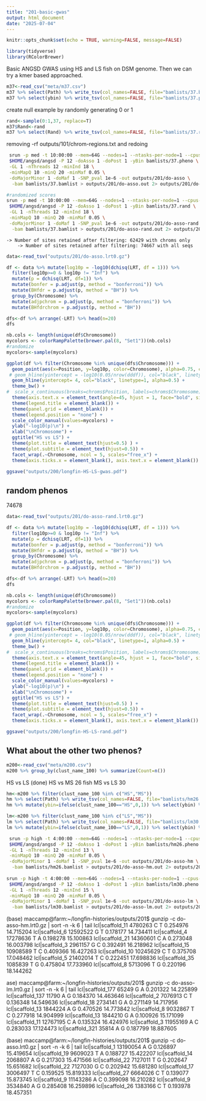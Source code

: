 ```yaml
---
title: "201-basic-gwas"
output: html_document
date: "2025-07-04"
---
```


```r
knitr::opts_chunk$set(echo = TRUE, warning=FALSE, message=FALSE)
```



```r
library(tidyverse)
library(RColorBrewer)
```

Basic ANGSD GWAS using HS and LS fish on DSM genome. Then we can try a kmer based approached. 

```r
m37<-read_csv("meta/m37.csv")
m37 %>% select(Path) %>% write_tsv(col_names=FALSE, file="bamlists/37.bamlist")
m37 %>% select(ybin) %>% write_tsv(col_names=FALSE, file="bamlists/37.pheno")
```

create null example by randomly generating 0 or 1
```r
rand<-sample(0:1,37, replace=T) 
m37$Rand<-rand 
m37 %>% select(Rand) %>% write_tsv(col_names=FALSE, file="bamlists/37.rand")
```

removing -rf outputs/101/chrom-regions.txt and redoing 
```sh
 srun -p med -t 10:00:00 --mem=64G --nodes=1 --ntasks-per-node=1 --cpus-per-task=12 \
 $HOME/angsd/angsd -P 12 -doAsso 1 -doPost 1 -yBin bamlists/37.pheno \
 -GL 1 -nThreads 12 -minInd 18 \
 -minMapQ 10 -minQ 20 -minMaf 0.05 \
 -doMajorMinor 1 -doMaf 1 -SNP_pval 1e-6 -out outputs/201/do-asso \
  -bam bamlists/37.bamlist > outputs/201/do-asso.out 2> outputs/201/do-asso.err &

#randomized scores  
srun -p med -t 10:00:00 --mem=64G --nodes=1 --ntasks-per-node=1 --cpus-per-task=12 \
 $HOME/angsd/angsd -P 12 -doAsso 1 -doPost 1 -yBin bamlists/37.rand \
 -GL 1 -nThreads 12 -minInd 18 \
 -minMapQ 10 -minQ 20 -minMaf 0.05 \
 -doMajorMinor 1 -doMaf 1 -SNP_pval 1e-6 -out outputs/201/do-asso-rand \
  -bam bamlists/37.bamlist > outputs/201/do-asso-rand.out 2> outputs/201/do-asso-rand.err &
```

	-> Number of sites retained after filtering: 62429 with chroms only
		-> Number of sites retained after filtering: 74667 with all seqs


```r
data<-read_tsv("outputs/201/do-asso.lrt0.gz")
```

```r
df <- data %>% mutate(log10p = -log10(dchisq(LRT, df = 1))) %>%
  filter(log10p>=0 & log10p != "Inf") %>%
  mutate(p = dchisq(LRT, df=1)) %>%
  mutate(bonfer = p.adjust(p, method = "bonferroni")) %>% 
  mutate(BHfdr = p.adjust(p, method = "BH")) %>%
  group_by(Chromosome) %>%
  mutate(adjpchrom = p.adjust(p, method = "bonferroni")) %>%
  mutate(BHfdrchrom = p.adjust(p, method = "BH"))

dfs<-df %>% arrange(-LRT) %>% head(n=20)
dfs
```

```r
nb.cols <- length(unique(df$Chromosome))
mycolors <- colorRampPalette(brewer.pal(8, "Set1"))(nb.cols)
#randomize
mycolors<-sample(mycolors)
```

```r
ggplot(df %>% filter(Chromosome %in% unique(dfs$Chromosome))) +
  geom_point(aes(x=Position, y=log10p, color=Chromosome), alpha=0.75, cex=0.5) +
 # geom_hline(yintercept = -log10(0.05/nrow(dddf)), col="black", linetype=2, alpha=0.5) +
  geom_hline(yintercept= 4, col="black", linetype=1, alpha=0.5) +
  theme_bw() +
#  scale_x_continuous(breaks=chroms$Position, labels=chroms$Chromosome) +
  theme(axis.text.x = element_text(angle=45, hjust = 1, face="bold", size=8)) +
  theme(legend.title = element_blank()) +
  theme(panel.grid = element_blank()) +
  theme(legend.position = "none") +
  scale_color_manual(values=mycolors) +
  ylab("-log10(p)\n") +
  xlab("\nChromosome") +
  ggtitle("HS vs LS") +
  theme(plot.title = element_text(hjust=0.5) ) +
  theme(plot.subtitle = element_text(hjust=0.5)) +
  facet_wrap(.~Chromosome, ncol = 5, scales="free_x") +
  theme(axis.ticks.x = element_blank(), axis.text.x = element_blank())

ggsave("outputs/200/longfin-HS-LS-gwas.pdf")
```

## random phenos

74678 
```r
data<-read_tsv("outputs/201/do-asso-rand.lrt0.gz")
```

```r
df <- data %>% mutate(log10p = -log10(dchisq(LRT, df = 1))) %>%
  filter(log10p>=0 & log10p != "Inf") %>%
  mutate(p = dchisq(LRT, df=1)) %>%
  mutate(bonfer = p.adjust(p, method = "bonferroni")) %>% 
  mutate(BHfdr = p.adjust(p, method = "BH")) %>%
  group_by(Chromosome) %>%
  mutate(adjpchrom = p.adjust(p, method = "bonferroni")) %>%
  mutate(BHfdrchrom = p.adjust(p, method = "BH"))

dfs<-df %>% arrange(-LRT) %>% head(n=20)
dfs
```

```r
nb.cols <- length(unique(df$Chromosome))
mycolors <- colorRampPalette(brewer.pal(8, "Set1"))(nb.cols)
#randomize
mycolors<-sample(mycolors)
```

```r
ggplot(df %>% filter(Chromosome %in% unique(dfs$Chromosome))) +
  geom_point(aes(x=Position, y=log10p, color=Chromosome), alpha=0.75, cex=0.5) +
 # geom_hline(yintercept = -log10(0.05/nrow(dddf)), col="black", linetype=2, alpha=0.5) +
  geom_hline(yintercept= 4, col="black", linetype=1, alpha=0.5) +
  theme_bw() +
#  scale_x_continuous(breaks=chroms$Position, labels=chroms$Chromosome) +
  theme(axis.text.x = element_text(angle=45, hjust = 1, face="bold", size=8)) +
  theme(legend.title = element_blank()) +
  theme(panel.grid = element_blank()) +
  theme(legend.position = "none") +
  scale_color_manual(values=mycolors) +
  ylab("-log10(p)\n") +
  xlab("\nChromosome") +
  ggtitle("HS vs LS") +
  theme(plot.title = element_text(hjust=0.5) ) +
  theme(plot.subtitle = element_text(hjust=0.5)) +
  facet_wrap(.~Chromosome, ncol = 5, scales="free_x") +
  theme(axis.ticks.x = element_blank(), axis.text.x = element_blank())

ggsave("outputs/200/longfin-HS-LS-rand.pdf")
```



## What about the other two phenos?

```r
m200<-read_csv("meta/m200.csv")
m200 %>% group_by(clust_name_100) %>% summarize(Count=n())
```

HS vs LS (done)
HS vs MS 26 fish
MS vs LS 30

```r
hm<-m200 %>% filter(clust_name_100 %in% c("HS","MS")) 
hm %>% select(Path) %>% write_tsv(col_names=FALSE, file="bamlists/hm26.bamlist")
hm %>% mutate(ybin=ifelse(clust_name_100=="HS",0,1)) %>% select(ybin) %>% write_tsv(col_names=FALSE, file="bamlists/hm26.pheno")

lm<-m200 %>% filter(clust_name_100 %in% c("LS","MS")) 
lm %>% select(Path) %>% write_tsv(col_names=FALSE, file="bamlists/lm30.bamlist")
lm %>% mutate(ybin=ifelse(clust_name_100=="LS",0,1)) %>% select(ybin) %>% write_tsv(col_names=FALSE, file="bamlists/lm30.pheno")
```



```sh
 srun -p high -t 4:00:00 --mem=64G --nodes=1 --ntasks-per-node=1 --cpus-per-task=12 \
 $HOME/angsd/angsd -P 12 -doAsso 1 -doPost 1 -yBin bamlists/hm26.pheno \
 -GL 1 -nThreads 12 -minInd 13 \
 -minMapQ 10 -minQ 20 -minMaf 0.05 \
 -doMajorMinor 1 -doMaf 1 -SNP_pval 1e-6 -out outputs/201/do-asso-hm \
  -bam bamlists/hm26.bamlist > outputs/201/do-asso-hm.out 2> outputs/201/do-asso-hm.err &
  
srun -p high -t 4:00:00 --mem=64G --nodes=1 --ntasks-per-node=1 --cpus-per-task=12 \
 $HOME/angsd/angsd -P 12 -doAsso 1 -doPost 1 -yBin bamlists/lm30.pheno \
 -GL 1 -nThreads 12 -minInd 15 \
 -minMapQ 10 -minQ 20 -minMaf 0.05 \
 -doMajorMinor 1 -doMaf 1 -SNP_pval 1e-6 -out outputs/201/do-asso-lm \
  -bam bamlists/lm30.bamlist > outputs/201/do-asso-lm.out 2> outputs/201/do-asso-lm.err &

```

(base) maccamp@farm:~/longfin-histories/outputs/201$ gunzip -c do-asso-hm.lrt0.gz  | sort -n -k 6 | tail
lcl|scaffold_11	4780263	C	T	0.254976	14.715204
lcl|scaffold_6	12592522	G	T	0.178177	14.734411
lcl|scaffold_4	17278636	T	A	0.198278	15.100863
lcl|scaffold_21	14360601	C	A	0.273048	16.003798
lcl|scaffold_3	2961157	G	C	0.392491	16.218962
lcl|scaffold_15	10908589	T	C	0.409366	16.427263
lcl|scaffold_10	10245629	C	T	0.375708	17.048462
lcl|scaffold_5	21402014	T	C	0.222451	17.698836
lcl|scaffold_35	1085839	T	G	0.475804	17.733960
lcl|scaffold_8	5713096	T	G	0.220196	18.144262

ase) maccamp@farm:~/longfin-histories/outputs/201$ gunzip -c do-asso-lm.lrt0.gz  | sort -n -k 6 | tail
lcl|scaffold_177	65249	G	A	0.201322	14.225899
lcl|scaffold_137	11790	A	G	0.184370	14.463646
lcl|scaffold_2	7076913	C	T	0.136348	14.549636
lcl|scaffold_18	2734141	G	A	0.271149	14.717956
lcl|scaffold_13	1844224	A	G	0.470526	14.773842
lcl|scaffold_8	9032867	T	C	0.277918	14.904999
lcl|scaffold_13	1844210	G	A	0.100926	15.171099
lcl|scaffold_11	12767195	C	A	0.135324	16.424976
lcl|scaffold_3	11955169	A	C	0.283033	17.124473
lcl|scaffold_321	35814	A	G	0.187799	18.887605

(base) maccamp@farm:~/longfin-histories/outputs/201$ gunzip -c do-asso.lrt0.gz  | sort -n -k 6 | tail
lcl|scaffold_1	13190054	A	G	0.126897	15.419654
lcl|scaffold_19	9609023	T	A	0.188727	15.422207
lcl|scaffold_14	2068807	A	G	0.217303	15.471566
lcl|scaffold_22	7127011	T	G	0.202647	15.651682
lcl|scaffold_22	7127030	G	C	0.202942	15.681280
lcl|scaffold_17	3006497	T	C	0.159525	15.819333
lcl|scaffold_27	6664026	C	T	0.139077	15.873745
lcl|scaffold_9	11143286	A	C	0.399098	16.210282
lcl|scaffold_9	3534840	A	G	0.285408	16.259896
lcl|scaffold_26	1383166	C	T	0.193978	18.457351
